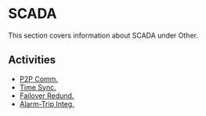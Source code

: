 # SCADA

This section covers information about SCADA under Other.

## Activities

- [P2P Comm.](/docs/other/scada/p2p-comm)
- [Time Sync.](/docs/other/scada/time-sync)
- [Failover Redund.](/docs/other/scada/failover-redund)
- [Alarm-Trip Integ.](/docs/other/scada/alarm-trip-integ)
